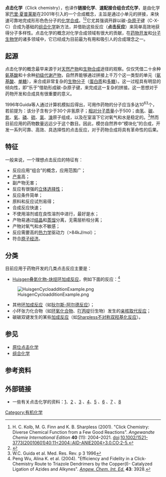 {{portal|化學|Nuvola apps edu science.svg}}
'''点击化学'''（Click chemistry），也译作'''链接化学'''、'''速配接合组合式化学'''，是由化学家[[巴里·夏普莱斯|巴里·夏普莱斯]]在2001年引入的一个合成概念，主旨是通过小单元的拼接，来快速可靠地完成形形色色分子的[[化学合成|化学合成]]。<ref>H. C. Kolb, M. G. Finn and K. B. Sharpless (2001). "Click Chemistry: Diverse Chemical Function from a Few Good Reactions". ''Angewandte Chemie International Edition'' '''40''' (11): 2004–2021. [[doi|doi]]:[http://dx.doi.org/10.1002%2F1521-3773%2820010601%2940%3A11%3C2004%3A%3AAID-ANIE2004%3E3.0.CO%3B2-5 10.1002/1521-3773(20010601)40:11<2004::AID-ANIE2004>3.0.CO;2-5.]</ref><ref>{{cite journal | author = R. A. Evans | title = The Rise of Azide–Alkyne 1,3-Dipolar 'Click' Cycloaddition and its Application to Polymer Science and Surface Modification | year = 2007 | journal = [[Australian_Journal_of_Chemistry|Australian Journal of Chemistry]] | volume = 60 | issue = 6 | pages = 384–395 | doi = 10.1071/CH06457}}</ref>它尤其强调开辟以碳-[[杂原子|杂原子]]键（C-X-C）合成为基础的[[组合化学|组合化学]]新方法，并借助这些反应（'''点击反应'''）来简单高效地获得分子多样性。点击化学的概念对化学合成领域有很大的贡献，在[[药物开发|药物开发]]和[[分子生物学|分子生物学]]的诸多领域中，它已经成为目前最为有用和吸引人的合成理念之一。

== 起源 ==

点击化学的概念最早来源于对[[天然产物|天然产物]]和[[生物合成|生物合成]]途径的观察。仅仅凭借二十余种[[氨基酸|氨基酸]]和十余种[[初级代谢产物|初级代谢产物]]，自然界能够通过拼接上千万个这一类型的单元（[[氨基酸|氨基酸]]、[[单糖|单糖]]），来合成非常复杂的[[生物分子|生物分子]]（[[蛋白质|蛋白质]]和[[多糖|多糖]]）。这一过程具有明显的倾向性，即“乐于”借助形成碳-杂原子键，来完成这一复杂的拼接。这一思想对于药物开发和合成具有很重要的意义。

1996年Guida等人通过计算机模拟后得出，可用作药物的分子应当多达10<sup>63</sup>个，若前提为：该分子含有少于30个非氢原子；[[相对分子质量|相对分子质量]]小于500；由[[氢|氢]]、[[碳|碳]]、[[氮|氮]]、[[氧|氧]]、[[磷|磷]]、[[硫|硫]]、[[氯|氯]]、[[溴|溴]]原子组成，以及在室温下它对氧气和水是稳定的。<ref>W.C. Guida et al. Med. Res. Rev. p 3 1996</ref>然而目前应用的药物数量远远少于这个数目。因此，模仿自然界中“模块化”的合成，开发一系列可靠、高效、具选择性的点击反应，对于药物合成将具有革命性的后果。

== 特征 ==

一般来说，一个理想点击反应的特征有：
* 反应应用“组合”的概念，应用范围广；
* [[产率|产率]]高；
* 副产物无害；
* 反应有很强的[[立体选择性|立体选择性]]；
* 反应条件简单；
* 原料和反应试剂易得；
* 合成反应快速；
* 不使用溶剂或在良性溶剂中进行，最好是水；
* 产物易通过[[结晶|结晶]]和[[蒸馏|蒸馏]]分离，无需层析柱分离；
* 产物对氧气和水不敏感；
* 反应需要高的[[热力学|热力学]]驱动力（>84kJ/mol）；
* 符合[[原子经济|原子经济]]。

== 分类 ==
目前应用于药物开发的几类点击反应主要是：
* [[Huisgen叠氮化物-炔烃环加成反应|Huisgen叠氮化物-炔烃环加成反应]]，例如下面的反应：<ref>Peng Wu, Alina K. et al. (2004). "Efficiency and Fidelity in a Click-Chemistry Route to Triazole Dendrimers by the Copper(I)- Catalyzed Ligation of Azides and Alkynes". ''[[Angew._Chem._Int._Ed.|Angew. Chem. Int. Ed.]]'' '''43''': 3928.</ref>

[[File:HuisgenCycloadditionExample.png|center]]

* 其他[[环加成反应|环加成反应]]（如[[狄尔斯-阿尔德反应|狄尔斯-阿尔德反应]]）；
* 小环张力化合物（如[[环氧化合物|环氧化合物]]、[[吖丙啶|吖丙啶]]衍生物）发生的[[亲核取代反应|亲核取代反应]]；
* 碳碳双键发生的某些[[加成反应|加成反应]]（如[[Sharpless不对称双羟基化反应|Sharpless不对称双羟基化反应]]）。

== 参见 ==
* [[原位点击化学|原位点击化学]]
* [[组合化学|组合化学]]

== 参考资料 ==
<div class="references-small">
<references/>
</div>

== 外部链接 ==
* 一些有关点击化学的资料：[http://www.gsc.dicp.ac.cn/jxgl/2006cjseminarkj/hxgc/30.ppt]{{dead link|date=2018年3月 |bot=InternetArchiveBot |fix-attempted=yes }}、[http://www.scripps.edu/chem/sharpless/currentresearch.html] {{Wayback|url=http://www.scripps.edu/chem/sharpless/currentresearch.html |date=20111124235805 }}、[http://www.sigmaaldrich.com/Area_of_Interest/Chemistry/Chemical_Synthesis/Product_Highlights/Click.html] {{Wayback|url=http://www.sigmaaldrich.com/Area_of_Interest/Chemistry/Chemical_Synthesis/Product_Highlights/Click.html |date=20080517020831 }}、[http://www.accessscience.com/content.aspx?id=802850]{{dead link|date=2018年3月 |bot=InternetArchiveBot |fix-attempted=yes }}、[http://clickchemicals.com/] {{Wayback|url=http://clickchemicals.com/ |date=20120211084000 }}、[http://www.nsf.gov/news/news_summ.jsp?cntn_id=110681&org=NSF&from=newsField] {{Wayback|url=http://www.nsf.gov/news/news_summ.jsp?cntn_id=110681&org=NSF&from=newsField |date=20210115165955 }}、[http://pubs.acs.org/cen/coverstory/8006/8006clickchemistry.html] {{Wayback|url=http://pubs.acs.org/cen/coverstory/8006/8006clickchemistry.html |date=20190502234235 }}、[http://pubs.acs.org/cen/news/85/i43/8543notw8.html] {{Wayback|url=http://pubs.acs.org/cen/news/85/i43/8543notw8.html |date=20080616183033 }}

{{化学分支}}
{{Authority control}}
[[Category:有机化学|Category:有机化学]]